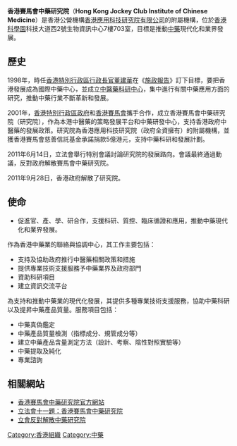 {{Unreferenced|time=2011-12-19T09:14:20+00:00 }}
'''香港賽馬會中藥研究院'''（'''Hong Kong Jockey Club Institute of Chinese Medicine'''）是香港公營機構[[香港應用科技研究院|香港應用科技研究院有限公司]]的附屬機構，位於[[香港科學園|香港科學園]]科技大道西2號生物資訊中心7樓703室，目標是推動[[中藥|中藥]]現代化和業界發展。


==歷史==
1998年，時任[[香港特別行政區|香港特別行政區]][[行政長官|行政長官]][[董建華|董建華]]在《[[施政報告|施政報告]]》訂下目標，要把香港發展成為國際中藥中心，並成立[[中醫藥科研中心|中醫藥科研中心]]，集中進行有關中藥應用方面的研究，推動中藥行業不斷革新和發展。

2001年，[[香港特別行政區政府|香港特別行政區政府]]和[[香港賽馬會|香港賽馬會]]攜手合作，成立香港賽馬會中藥研究院（研究院），作為本港中醫藥的策略發展平台和中藥研發中心，支持香港政府中醫藥的發展政策。研究院為香港應用科技研究院（政府全資擁有）的附屬機構，並獲香港賽馬會慈善信託基金承諾捐款5億港元，支持中藥科研和發展計劃。

2011年6月14日，立法會舉行特別會議討論研究院的發展路向。會議最終通過動議，反對政府解散賽馬會中藥研究院。

2011年9月28日，香港政府解散了研究院。

==使命==
*促進官、產、學、研合作，支援科研、質控、臨床循證和應用，推動中藥現代化和業界發展。

作為香港中藥業的聯絡與協調中心，其工作主要包括：
* 支持及協助政府推行中醫藥相關政策和措施
* 提供專業技術支援服務予中藥業界及政府部門
* 資助科研項目
* 建立資訊交流平台

為支持和推動中藥業的現代化發展，其提供多種專業技術支援服務，協助中藥科研以及提昇中藥產品質量。服務項目包括：
* 中藥真偽鑑定
* 中藥產品質量檢測（指標成分、規管成分等）
* 建立中藥產品含量測定方法（設計、考察、陰性對照實驗等）
* 中藥提取及純化
* 專業諮詢


==相關網站==
*[https://web.archive.org/web/20110718042119/http://www.hkjcicm.org/ 香港賽馬會中藥研究院官方網站]
*[http://www.info.gov.hk/gia/general/201110/26/P201110260301.htm 立法會十一題：香港賽馬會中藥研究院]
*[https://web.archive.org/web/20111230081142/http://www.takungpao.com/hm/top/2011-06-15/843517.html 立會反對解散中藥研究院]

[[Category:香港組織|Category:香港組織]]
[[Category:中藥|Category:中藥]]